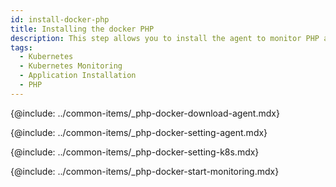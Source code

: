 ```yaml
---
id: install-docker-php
title: Installing the docker PHP
description: This step allows you to install the agent to monitor PHP applications in the container.
tags:
  - Kubernetes
  - Kubernetes Monitoring
  - Application Installation
  - PHP
---
```


<!--에이전트 다운로드-->

{@include: ../common-items/_php-docker-download-agent.mdx}

<!--에이전트 설정-->

{@include: ../common-items/_php-docker-setting-agent.mdx}

<!--K8s 환경 변수 및 볼률 설정-->

{@include: ../common-items/_php-docker-setting-k8s.mdx}

<!--모니터링 시작하기-->

{@include: ../common-items/_php-docker-start-monitoring.mdx}
